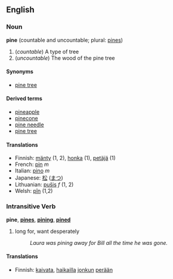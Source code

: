 ==English==
===Noun===
'''pine''' (countable and uncountable; plural: [[pines]])

# (''countable'') A type of tree
# (''uncountable'') The wood of the pine tree

====Synonyms====
*[[pine tree]]

====Derived terms====
*[[pineapple]]<!-- check if these are actually related -->
*[[pinecone]]
*[[pine needle]]
*[[pine tree]]

====Translations====
*Finnish: [[mänty]] (1, 2), [[honka]] (1), [[petäjä]] (1)
*French: [[pin#French|pin]] ''m''
*Italian: [[pino]] ''m''
*Japanese: [[松]] ([[まつ]])
*Lithuanian: [[pušis]] ''f'' (1, 2)
*Welsh: [[pîn]] (1,2)

===Intransitive Verb===
'''pine''', '''[[pines]]''', '''[[pining]]''', '''[[pined]]'''

# long for, want desperately
#: ''Laura was pining away for Bill all the time he was gone.''

====Translations====
*Finnish: [[kaivata]], [[haikailla]] [[joku#Finnish|jonkun]] [[perä|perään]]